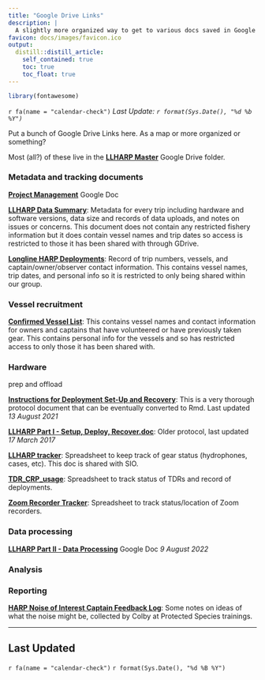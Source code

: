 ```yaml
---
title: "Google Drive Links"
description: |
  A slightly more organized way to get to various docs saved in Google Drive
favicon: docs/images/favicon.ico
output: 
  distill::distill_article:
    self_contained: true
    toc: true
    toc_float: true
---
```


```r
library(fontawesome)
```

`r fa(name = "calendar-check")` *Last Update:
`r format(Sys.Date(), "%d %b %Y")`*

Put a bunch of Google Drive Links here. As a map or more organized or something?

Most (all?) of these live in the [**LLHARP Master**](https://drive.google.com/drive/u/0/folders/0BxY-_FjiYpOqRVNYbi1iTFBPSkk?resourcekey=0-vquRfPYWfEjmdNjWsjB7jQ) Google Drive folder. 

### Metadata and tracking documents

[**Project Management**](https://docs.google.com/document/d/1ReMTYiU1ZlUmcYkOsV70ii5NW79abwt_II2aUSclZeE/edit#heading=h.arpv8eucrye4) Google Doc

[**LLHARP Data Summary**](https://docs.google.com/spreadsheets/d/1S0e3T8GijoM0NTLCLjKV_9d3C9_YnHNqZhkV0BNJkzg/edit#gid=0): Metadata for every trip including hardware and software versions, data size and records of data uploads, and notes on issues or concerns. This document does not contain any restricted fishery information but it does contain vessel names and trip dates so access is restricted to those it has been shared with through GDrive. 

[**Longline HARP Deployments**](https://docs.google.com/spreadsheets/d/18i4czz6so-GHgFrCRncpLNZxTErdu4yFvi-Z-VwTEdM/edit#gid=1521628320):
Record of trip numbers, vessels, and captain/owner/observer contact information. This contains vessel names, trip dates, and personal info so it is restricted to only being shared within our group. 

### Vessel recruitment

[**Confirmed Vessel List**](https://docs.google.com/spreadsheets/d/1i1eNu9zobr14yhx8RAXGHmk0pTh6a7s-/edit?rtpof=true#gid=1725502758): This contains vessel names and contact information for owners and captains that have volunteered or have previously taken gear. This contains personal info for the vessels and so has restricted access to only those it has been shared with. 

### Hardware

prep and offload

[**Instructions for Deployment Set-Up and Recovery**](https://docs.google.com/document/d/1EksOga_cyEPW9utMeLDw1ErR-eTIEvCzoO8l2v_Onrg/edit#heading=h.zdtttamxmx79): This is a very thorough protocol document that can be eventually converted to Rmd. Last updated *13 August 2021*

[**LLHARP Part I - Setup, Deploy, Recover.doc**](https://docs.google.com/document/d/0BxY-_FjiYpOqN3lmUHJyZ0JIbzQ/edit?rtpof=true&resourcekey=0-0lrFjbKIafQhui1ttAzwag): Older protocol, last updated *17 March 2017*

[**LLHARP tracker**](https://docs.google.com/spreadsheets/d/1zSNh2WdRVoUmXNn-4hawsKuBqfS51YXKYAjnUFxs6rw/edit#gid=0): Spreadsheet to keep track of gear status (hydrophones, cases, etc). This doc is shared with SIO. 

[**TDR_CRP_usage**](https://docs.google.com/spreadsheets/d/13qwMA_cUG8n1i4OXqbWIJ0Pu58Ho1kx-tPw6Fci7jZ0/edit#gid=1159756902): Spreadsheet to track status of TDRs and record of deployments. 

[**Zoom Recorder Tracker**](https://docs.google.com/spreadsheets/d/1mHXUQGTg27jBXjwE2POs3XdcJykounqL/edit#gid=1787322236): Spreadsheet to track status/location of Zoom recorders. 

### Data processing

[**LLHARP Part II - Data Processing**](https://docs.google.com/document/d/1po1G2isgSCfYWc1dj8XphotPeZuOZ22ugL5wsc9o3JY/edit) Google Doc *9 August 2022*

### Analysis

### Reporting

[**HARP Noise of Interest Captain Feedback Log**](https://docs.google.com/spreadsheets/d/1bGmRu3xXq9RJQZvMprcRzZe-27sX6kv-tclNldokcy8/edit#gid=0): Some notes on ideas of what the noise might be, collected by Colby at Protected Species trainings. 

---
## Last Updated {.appendix}

`r fa(name = "calendar-check")` `r format(Sys.Date(), "%d %B %Y")`


